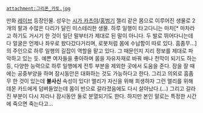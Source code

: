  attachment:그리폰_카토.jpg
만화 [[레이브]] 등장인물. 성우는 [[시가 카츠야]]/[[홍범기]]
젤리 같은 몸으로 이루어진 생물로 2개의 팔과 수많은 다리가 달린 미스테리한 생물.
하루 일행이 타고다니는 마차[* 마차라고 하기도 거시기 한 것이 일단 말부터가 제대로 된 말이 아니다. 두 발로 뛰어다니는데다 얼굴은 언제나 좌우로 왔다갔다거리며, 로봇처럼 몸에 수납함이 따로 있다. 흠좀무...]의 주인으로 하루 일행의 길잡이 역할을 맡고 있다. 그 때문인지 지리 정보를 제대로 파악하고 있는 듯.
예쁜 여자들을 좋아하며 몸을 자유자재로 바꿔 배나 천막이 되기도 하는 등, 다양한 능력으로 하루 일행에게 전투 부분을 제외한 곳에서 도움을 준다.
잠을 잘 때에는 공중부양을 하며 잠시동안은 대화하는 것도 가능하다고 한다.
그리고 의외로 흠좀무 한 것이 있는데 '''불사신''' 속성이 있다! 앨리가 자신을 위해 희생하자 그런 앨리를 위해 데몬 카드에게 덤벼들었는데 몸이 반으로 갈라졌음에도 다시 살아났다.(...) 그리고 갈라진 부분이 다시 자라나 잠시동안 둘로 분열되기도 한다. 하지만 본인 말로는 특정한 시간에 죽으면 죽는다고...

